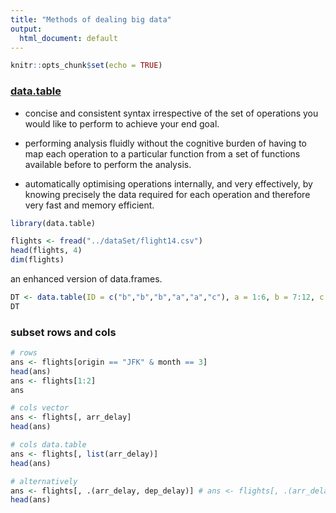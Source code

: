---
title: "Methods of dealing big data"
output:
  html_document: default
---

```{r setup, include=FALSE}
knitr::opts_chunk$set(echo = TRUE)
```

### [data.table](https://cran.r-project.org/web/packages/data.table/vignettes/datatable-intro.html)

  * concise and consistent syntax irrespective of the set of operations you would like to perform to achieve your end goal.
  
  * performing analysis fluidly without the cognitive burden of having to map each operation to a particular function from a set of functions available before to perform the analysis.
  
  * automatically optimising operations internally, and very effectively, by knowing precisely the data required for each operation and therefore very fast and memory efficient.
  
```{r}
library(data.table)
```

```{r}
flights <- fread("../dataSet/flight14.csv")
head(flights, 4)
dim(flights)
```
an enhanced version of data.frames. 
```{r}
DT <- data.table(ID = c("b","b","b","a","a","c"), a = 1:6, b = 7:12, c = 13:18)
DT
```

### subset rows and cols
```{r}
# rows
ans <- flights[origin == "JFK" & month == 3]
head(ans)
ans <- flights[1:2]
ans

# cols vector 
ans <- flights[, arr_delay]
head(ans)

# cols data.table 
ans <- flights[, list(arr_delay)]
head(ans)

# alternatively 
ans <- flights[, .(arr_delay, dep_delay)] # ans <- flights[, .(arr_delay, dep_delay)]
head(ans) 
```



